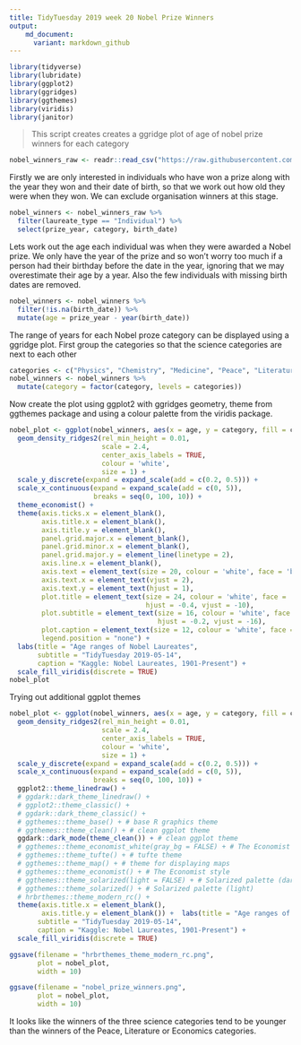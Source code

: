 ```yaml
---
title: TidyTuesday 2019 week 20 Nobel Prize Winners
output:
    md_document:
      variant: markdown_github
---
```


```r
library(tidyverse)
library(lubridate)
library(ggplot2)
library(ggridges)
library(ggthemes)
library(viridis)
library(janitor)
```

> This script creates creates a ggridge plot of age of nobel prize winners for each category

```r
nobel_winners_raw <- readr::read_csv("https://raw.githubusercontent.com/rfordatascience/tidytuesday/master/data/2019/2019-05-14/nobel_winners.csv")
```

Firstly we are only interested in individuals who have won a prize along with the year they won and their date of birth, so that we work out how old they were when they won. We can exclude organisation winners at this stage.

```r
nobel_winners <- nobel_winners_raw %>% 
  filter(laureate_type == "Individual") %>% 
  select(prize_year, category, birth_date) 
```

Lets work out the age each individual was when they were awarded a Nobel prize. We only have the year of the prize and so won't worry too much if a person had their birthday before the date in the year, ignoring that we may overestimate their age by a year. Also the few individuals with missing birth dates are removed.

```r
nobel_winners <- nobel_winners %>% 
  filter(!is.na(birth_date)) %>% 
  mutate(age = prize_year - year(birth_date)) 
```

The range of years for each Nobel proze category can be displayed using a ggridge plot. First group the categories so that the science categories are next to each other

```r
categories <- c("Physics", "Chemistry", "Medicine", "Peace", "Literature", "Economics")
nobel_winners <- nobel_winners %>% 
  mutate(category = factor(category, levels = categories))
```

Now create the plot using ggplot2 with ggridges geometry, theme from ggthemes package and using a colour palette from the viridis package.

```r
nobel_plot <- ggplot(nobel_winners, aes(x = age, y = category, fill = category)) +
  geom_density_ridges2(rel_min_height = 0.01,
                       scale = 2.4,
                       center_axis_labels = TRUE,
                       colour = 'white',
                       size = 1) +
  scale_y_discrete(expand = expand_scale(add = c(0.2, 0.5))) +
  scale_x_continuous(expand = expand_scale(add = c(0, 5)),
                     breaks = seq(0, 100, 10)) +
  theme_economist() +
  theme(axis.ticks.x = element_blank(),
        axis.title.x = element_blank(),
        axis.title.y = element_blank(),
        panel.grid.major.x = element_blank(),
        panel.grid.minor.x = element_blank(),
        panel.grid.major.y = element_line(linetype = 2),
        axis.line.x = element_blank(),
        axis.text = element_text(size = 20, colour = 'white', face = 'bold'),
        axis.text.x = element_text(vjust = 2),
        axis.text.y = element_text(hjust = 1),
        plot.title = element_text(size = 24, colour = 'white', face = 'italic',
                                  hjust = -0.4, vjust = -10),
        plot.subtitle = element_text(size = 16, colour = 'white', face = 'italic',
                                     hjust = -0.2, vjust = -16),
        plot.caption = element_text(size = 12, colour = 'white', face = 'italic'),
        legend.position = "none") +
  labs(title = "Age ranges of Nobel Laureates",
       subtitle = "TidyTuesday 2019-05-14",
       caption = "Kaggle: Nobel Laureates, 1901-Present") +
  scale_fill_viridis(discrete = TRUE)
nobel_plot
```

Trying out additional ggplot themes

```r
nobel_plot <- ggplot(nobel_winners, aes(x = age, y = category, fill = category)) +
  geom_density_ridges2(rel_min_height = 0.01,
                       scale = 2.4,
                       center_axis_labels = TRUE,
                       colour = 'white',
                       size = 1) +
  scale_y_discrete(expand = expand_scale(add = c(0.2, 0.5))) +
  scale_x_continuous(expand = expand_scale(add = c(0, 5)),
                     breaks = seq(0, 100, 10)) +
  ggplot2::theme_linedraw() +
  # ggdark::dark_theme_linedraw() +
  # ggplot2::theme_classic() +
  # ggdark::dark_theme_classic() +
  # ggthemes::theme_base() + # base R graphics theme
  # ggthemes::theme_clean() + # clean ggplot theme
  ggdark::dark_mode(theme_clean()) + # clean ggplot theme
  # ggthemes::theme_economist_white(gray_bg = FALSE) + # The Economist style
  # ggthemes::theme_tufte() + # tufte theme
  # ggthemes::theme_map() + # theme for displaying maps
  # ggthemes::theme_economist() + # The Economist style
  # ggthemes::theme_solarized(light = FALSE) + # Solarized palette (dark)
  # ggthemes::theme_solarized() + # Solarized palette (light)
  # hrbrthemes::theme_modern_rc() +
  theme(axis.title.x = element_blank(),
        axis.title.y = element_blank()) +  labs(title = "Age ranges of Nobel Laureates",
       subtitle = "TidyTuesday 2019-05-14",
       caption = "Kaggle: Nobel Laureates, 1901-Present") +
  scale_fill_viridis(discrete = TRUE)

ggsave(filename = "hrbrthemes_theme_modern_rc.png",
       plot = nobel_plot,
       width = 10)
```
```r
ggsave(filename = "nobel_prize_winners.png",
       plot = nobel_plot,
       width = 10)
```

It looks like the winners of the three science categories tend to be younger than the winners of the Peace, Literature or Economics categories.



